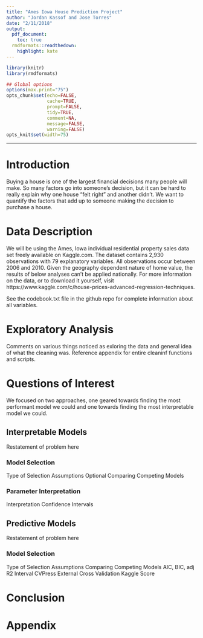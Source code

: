 ```yaml
---
title: "Ames Iowa House Prediction Project"
author: "Jordan Kassof and Jose Torres"
date: "2/11/2018"
output:
  pdf_document:
    toc: true
  rmdformats::readthedown:
    highlight: kate
---
```



```r
library(knitr)
library(rmdformats)

## Global options
options(max.print="75")
opts_chunk$set(echo=FALSE,
               cache=TRUE,
               prompt=FALSE,
               tidy=TRUE,
               comment=NA,
               message=FALSE,
               warning=FALSE)
opts_knit$set(width=75)
```


***

# Introduction

Buying a house is one of the largest financial decisions many people will make. So many factors go into someone's decision, but it can be hard to really explain why one house "felt right" and another didn't. We want to quantify the factors that add up to someone making the decision to purchase a house.

# Data Description

We will be using the Ames, Iowa individual residential property sales data set freely available on Kaggle.com.  The dataset contains 2,930 observations with 79 explanatory variables. All observations occur between 2006 and 2010. Given the geography dependent nature of home value, the results of below analyses can't be applied nationally. For more information on the data, or to download it yourself, visit https://www.kaggle.com/c/house-prices-advanced-regression-techniques.

See the codebook.txt file in the github repo for complete information about all variables.

# Exploratory Analysis

Comments on various things noticed as exloring the data and general idea of what the cleaning was. Reference appendix for entire cleaninf functions and scripts.


# Questions of Interest

We focused on two approaches, one geared towards finding the most performant model we could and one towards finding the most interpretable model we could. 

## Interpretable Models

Restatement of problem here

### Model Selection

Type of Selection
Assumptions
Optional Comparing Competing Models

### Parameter Interpretation

Interpretation
Confidence Intervals


## Predictive Models

Restatement of problem here

### Model Selection

Type of Selection
Assumptions
Comparing Competing Models
    AIC, BIC, adj R2
    Interval CVPress
    External Cross Validation
    Kaggle Score
    
    
# Conclusion

# Appendix

